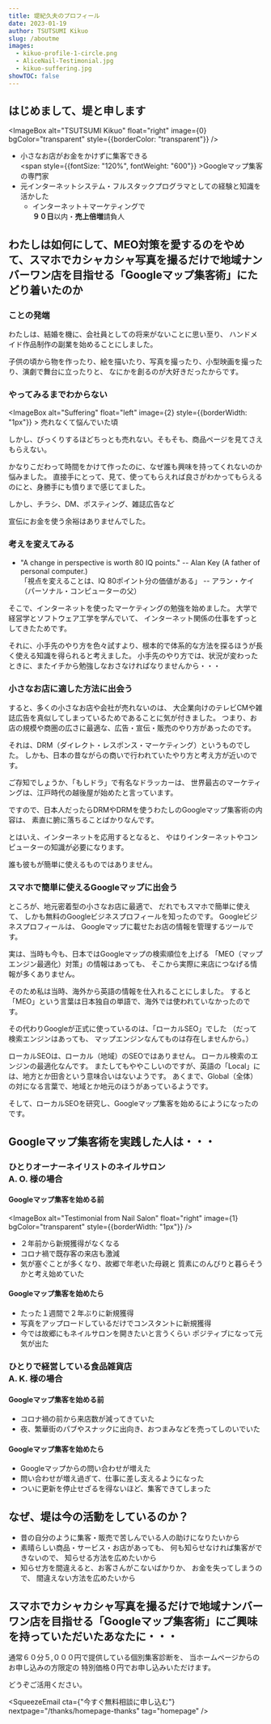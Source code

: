 ```yaml
---
title: 堤紀久夫のプロフィール
date: 2023-01-19
author: TSUTSUMI Kikuo
slug: /aboutme
images: 
  - kikuo-profile-1-circle.png
  - AliceNail-Testimonial.jpg
  - kikuo-suffering.jpg
showTOC: false
---
```

## はじめまして、堤と申します

<ImageBox alt="TSUTSUMI Kikuo" float="right" 
       image={0} bgColor="transparent"
       style={{borderColor: "transparent"}} />

- 小さなお店がお金をかけずに集客できる<br/>
  <span style={{fontSize: "120%", fontWeight: "600"}} >Googleマップ集客の専門家</span>
- 元インターネットシステム・フルスタックプログラマとしての経験と知識を活かした
  - インターネット＋マーケティングで<br/>
    <strong>９０日</strong>以内・<strong>売上倍増</strong>請負人

<clear />

## わたしは如何にして、MEO対策を愛するのをやめて、スマホでカシャカシャ写真を撮るだけで地域ナンバーワン店を目指せる「Googleマップ集客術」にたどり着いたのか

### ことの発端

わたしは、結婚を機に、会社員としての将来がないことに思い至り、
ハンドメイド作品制作の副業を始めることにしました。

子供の頃から物を作ったり、絵を描いたり、写真を撮ったり、小型映画を撮ったり、演劇で舞台に立ったりと、
なにかを創るのが大好きだったからです。

### やってみるまでわからない

<ImageBox alt="Suffering" float="left" image={2}
	  style={{borderWidth: "1px"}} >
<footnote>売れなくて悩んでいた頃</footnote>
</ImageBox>

しかし、びっくりするほどちっとも売れない。そもそも、商品ページを見てさえもらえない。

かなりこだわって時間をかけて作ったのに、なぜ誰も興味を持ってくれないのか悩みました。
直接手にとって、見て、使ってもらえれば良さがわかってもらえるのにと、身勝手にも憤りまで感じてました。

しかし、チラシ、DM、ポスティング、雑誌広告など

宣伝にお金を使う余裕はありませんでした。

<clear />

### 考えを変えてみる
- "A change in perspective is worth 80 IQ points." -- Alan Key (A father of personal computer.)<br/>
  「視点を変えることは、IQ 80ポイント分の価値がある」 -- アラン・ケイ（パーソナル・コンピューターの父）

そこで、インターネットを使ったマーケティングの勉強を始めました。
大学で経営学とソフトウェア工学を学んでいて、
インターネット関係の仕事をずっとしてきたためです。

それに、小手先のやり方を色々試すより、根本的で体系的な方法を探るほうが長く使える知識を得られると考えました。
小手先のやり方では、状況が変わったときに、またイチから勉強しなおさなければなりませんから・・・

### 小さなお店に適した方法に出会う

すると、多くの小さなお店や会社が売れないのは、
大企業向けのテレビCMや雑誌広告を真似してしまっているためであることに気が付きました。
つまり、お店の規模や商圏の広さに最適な、広告・宣伝・販売のやり方があったのです。

それは、DRM（ダイレクト・レスポンス・マーケティング）というものでした。
しかも、日本の昔ながらの商いで行われていたやり方と考え方が近いのです。

ご存知でしょうか、「もしドラ」で有名なドラッカーは、
世界最古のマーケティングは、江戸時代の越後屋が始めたと言っています。

ですので、日本人だったらDRMやDRMを使うわたしのGoogleマップ集客術の内容は、
素直に腑に落ちることばかりなんです。

とはいえ、インターネットを応用するとなると、
やはりインターネットやコンピューターの知識が必要になります。

誰も彼もが簡単に使えるものではありません。

### スマホで簡単に使えるGoogleマップに出会う

ところが、地元密着型の小さなお店に最適で、
だれでもスマホで簡単に使えて、
しかも無料のGoogleビジネスプロフィールを知ったのです。
Googleビジネスプロフィールは、
Googleマップに載せたお店の情報を管理するツールです。

実は、当時も今も、日本ではGoogleマップの検索順位を上げる
「MEO（マップエンジン最適化）対策」の情報はあっても、
そこから実際に来店につなげる情報が多くありません。

そのため私は当時、海外から英語の情報を仕入れることにしました。
すると「MEO」という言葉は日本独自の単語で、海外では使われていなかったのです。

その代わりGoogleが正式に使っているのは、「ローカルSEO」でした
（だって検索エンジンはあっても、
マップエンジンなんてものは存在しませんから。）

ローカルSEOは、ローカル（地域）のSEOではありません。
ローカル検索のエンジンの最適化なんです。
またしてもややこしいのですが、英語の「Local」には、地方とか田舎という意味合いはないようです。
あくまで、Global（全体）の対になる言葉で、地域とか地元のほうがあっているようです。

そして、ローカルSEOを研究し、Googleマップ集客を始めるにようになったのです。

## Googleマップ集客術を実践した人は・・・

### ひとりオーナーネイリストのネイルサロン<br/> A. O. 様の場合

#### Googleマップ集客を始める前

<ImageBox alt="Testimonial from Nail Salon" float="right" 
       image={1} bgColor="transparent"
       style={{borderWidth: "1px"}} />

* ２年前から新規獲得がなくなる
* コロナ禍で既存客の来店も激減
* 気が塞ぐことが多くなり、故郷で年老いた母親と
  質素にのんびりと暮らそうかと考え始めていた

#### Googleマップ集客を始めたら

* たった１週間で２年ぶりに新規獲得
* 写真をアップロードしているだけでコンスタントに新規獲得
* 今では故郷にもネイルサロンを開きたいと言うくらい
  ポジティブになって元気が出た

### ひとりで経営している食品雑貨店<br/> A. K. 様の場合

#### Googleマップ集客を始める前

* コロナ禍の前から来店数が減ってきていた
* 夜、繁華街のパブやスナックに出向き、おつまみなどを売ってしのいでいた

#### Googleマップ集客を始めたら

* Googleマップからの問い合わせが増えた
* 問い合わせが増え過ぎて、仕事に差し支えるようになった
* ついに更新を停止せざるを得ないほど、集客できてしまった

## なぜ、堤は今の活動をしているのか？

* 昔の自分のように集客・販売で苦しんでいる人の助けになりたいから
* 素晴らしい商品・サービス・お店があっても、
  何も知らせなければ集客ができないので、
  知らせる方法を広めたいから
* 知らせ方を間違えると、お客さんがこないばかりか、
  お金を失ってしまうので、
  間違えない方法を広めたいから

## スマホでカシャカシャ写真を撮るだけで地域ナンバーワン店を目指せる「Googleマップ集客術」にご興味を持っていただいたあなたに・・・

通常６０分５,０００円で提供している個別集客診断を、
当ホームページからのお申し込みの方限定の
特別価格０円でお申し込みいただけます。

どうぞご活用ください。

<SqueezeEmail cta={"今すぐ無料相談に申し込む"} 
          nextpage="/thanks/homepage-thanks"
          tag="homepage"
        />
